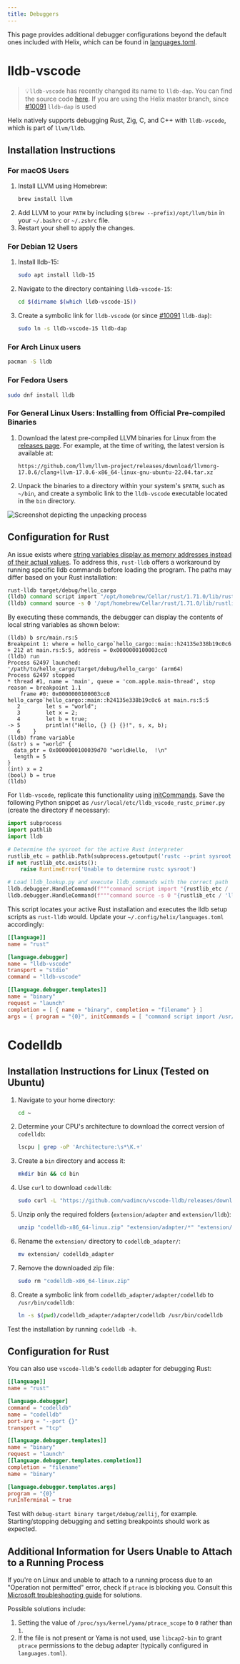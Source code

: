 ```yaml
---
title: Debuggers
---
```


This page provides additional debugger configurations beyond the default ones included with Helix, which can be found in [languages.toml](https://github.com/helix-editor/helix/blob/master/languages.toml).

# lldb-vscode

> 💡`lldb-vscode` has recently changed its name to `lldb-dap`. You can find the source code [here](https://github.com/llvm/llvm-project/tree/main/lldb/tools/lldb-dap). If you are using the Helix master branch, since [#10091](https://github.com/helix-editor/helix/commit/b24c465a086b60096d7e95852d4d2db84f5ccbd3) `lldb-dap` is used

Helix natively supports debugging Rust, Zig, C, and C++ with `lldb-vscode`, which is part of `llvm/lldb`.

## Installation Instructions

### For macOS Users

1. Install LLVM using Homebrew:
   ```sh
   brew install llvm
   ```
2. Add LLVM to your `PATH` by including `$(brew --prefix)/opt/llvm/bin` in your `~/.bashrc` or `~/.zshrc` file.
3. Restart your shell to apply the changes.

### For Debian 12 Users

1. Install lldb-15:
   ```sh
   sudo apt install lldb-15
   ```
2. Navigate to the directory containing `lldb-vscode-15`:
   ```sh
   cd $(dirname $(which lldb-vscode-15))
   ```
3. Create a symbolic link for `lldb-vscode` (or since [#10091](https://github.com/helix-editor/helix/commit/b24c465a086b60096d7e95852d4d2db84f5ccbd3) `lldb-dap`):
   ```sh
   sudo ln -s lldb-vscode-15 lldb-dap
   ```

### For Arch Linux users

```sh
pacman -S lldb
```

### For Fedora Users

```sh
sudo dnf install lldb
```

### For General Linux Users: Installing from Official Pre-compiled Binaries

1. Download the latest pre-compiled LLVM binaries for Linux from the [releases page](https://github.com/llvm/llvm-project/releases). For example, at the time of writing, the latest version is available at:
   ```
   https://github.com/llvm/llvm-project/releases/download/llvmorg-17.0.6/clang+llvm-17.0.6-x86_64-linux-gnu-ubuntu-22.04.tar.xz
   ```
2. Unpack the binaries to a directory within your system's `$PATH`, such as `~/bin`, and create a symbolic link to the `lldb-vscode` executable located in the `bin` directory.

![Screenshot depicting the unpacking process](https://user-images.githubusercontent.com/12832280/195423210-fea5970c-9453-4a8d-8acc-b0cfd5d626e6.png)

## Configuration for Rust

An issue exists where [string variables display as memory addresses instead of their actual values](https://github.com/helix-editor/helix/issues/7007). To address this, `rust-lldb` offers a workaround by running specific lldb commands before loading the program. The paths may differ based on your Rust installation:

```sh
rust-lldb target/debug/hello_cargo
(lldb) command script import "/opt/homebrew/Cellar/rust/1.71.0/lib/rustlib/etc/lldb_lookup.py"
(lldb) command source -s 0 '/opt/homebrew/Cellar/rust/1.71.0/lib/rustlib/etc/lldb_commands'
```

By executing these commands, the debugger can display the contents of local string variables as shown below:

```lldb
(lldb) b src/main.rs:5
Breakpoint 1: where = hello_cargo`hello_cargo::main::h24135e338b19c0c6 + 212 at main.rs:5:5, address = 0x0000000100003cc0
(lldb) run
Process 62497 launched: '/path/to/hello_cargo/target/debug/hello_cargo' (arm64)
Process 62497 stopped
* thread #1, name = 'main', queue = 'com.apple.main-thread', stop reason = breakpoint 1.1
    frame #0: 0x0000000100003cc0 hello_cargo`hello_cargo::main::h24135e338b19c0c6 at main.rs:5:5
   2        let s = "world";
   3        let x = 2;
   4        let b = true;
-> 5        println!("Hello, {} {} {}!", s, x, b);
   6    }
(lldb) frame variable
(&str) s = "world" {
  data_ptr = 0x0000000100039d70 "worldHello,  !\n"
  length = 5
}
(int) x = 2
(bool) b = true
(lldb)
```

For `lldb-vscode`, replicate this functionality using [initCommands](https://github.com/llvm/llvm-project/tree/main/lldb/tools/lldb-vscode#launch-configuration-settings). Save the following Python snippet as `/usr/local/etc/lldb_vscode_rustc_primer.py` (create the directory if necessary):

```python
import subprocess
import pathlib
import lldb

# Determine the sysroot for the active Rust interpreter
rustlib_etc = pathlib.Path(subprocess.getoutput('rustc --print sysroot')) / 'lib' / 'rustlib' / 'etc'
if not rustlib_etc.exists():
    raise RuntimeError('Unable to determine rustc sysroot')

# Load lldb_lookup.py and execute lldb_commands with the correct path
lldb.debugger.HandleCommand(f"""command script import "{rustlib_etc / 'lldb_lookup.py'}" """)
lldb.debugger.HandleCommand(f"""command source -s 0 "{rustlib_etc / 'lldb_commands'}" """)
```

This script locates your active Rust installation and executes the lldb setup scripts as `rust-lldb` would. Update your `~/.config/helix/languages.toml` accordingly:

```toml
[[language]]
name = "rust"

[language.debugger]
name = "lldb-vscode"
transport = "stdio"
command = "lldb-vscode"

[[language.debugger.templates]]
name = "binary"
request = "launch"
completion = [ { name = "binary", completion = "filename" } ]
args = { program = "{0}", initCommands = [ "command script import /usr/local/etc/lldb_vscode_rustc_primer.py" ] }
```

# Codelldb

## Installation Instructions for Linux (Tested on Ubuntu)

1. Navigate to your home directory:
   ```sh
   cd ~
   ```
2. Determine your CPU's architecture to download the correct version of `codelldb`:
   ```sh
   lscpu | grep -oP 'Architecture:\s*\K.+'
   ```
3. Create a `bin` directory and access it:
   ```sh
   mkdir bin && cd bin
   ```
4. Use `curl` to download `codelldb`:
   ```sh
   sudo curl -L "https://github.com/vadimcn/vscode-lldb/releases/download/v1.7.0/codelldb-x86_64-linux.vsix" -o "codelldb-x86_64-linux.zip"
   ```
5. Unzip only the required folders (`extension/adapter` and `extension/lldb`):
   ```sh
   unzip "codelldb-x86_64-linux.zip" "extension/adapter/*" "extension/lldb/*"
   ```
6. Rename the `extension/` directory to `codelldb_adapter/`:
   ```sh
   mv extension/ codelldb_adapter
   ```
7. Remove the downloaded zip file:
   ```sh
   sudo rm "codelldb-x86_64-linux.zip"
   ```
8. Create a symbolic link from `codelldb_adapter/adapter/codelldb` to `/usr/bin/codelldb`:
   ```sh
   ln -s $(pwd)/codelldb_adapter/adapter/codelldb /usr/bin/codelldb
   ```

Test the installation by running `codelldb -h`.

## Configuration for Rust

You can also use `vscode-lldb`'s `codelldb` adapter for debugging Rust:

```toml
[[language]]
name = "rust"

[language.debugger]
command = "codelldb"
name = "codelldb"
port-arg = "--port {}"
transport = "tcp"

[[language.debugger.templates]]
name = "binary"
request = "launch"
[[language.debugger.templates.completion]]
completion = "filename"
name = "binary"

[language.debugger.templates.args]
program = "{0}"
runInTerminal = true
```

Test with `debug-start binary target/debug/zellij`, for example. Starting/stopping debugging and setting breakpoints should work as expected.

## Additional Information for Users Unable to Attach to a Running Process

If you're on Linux and unable to attach to a running process due to an "Operation not permitted" error, check if `ptrace` is blocking you. Consult this [Microsoft troubleshooting guide](https://github.com/Microsoft/MIEngine/wiki/Troubleshoot-attaching-to-processes-using-GDB) for solutions.

Possible solutions include:

1. Setting the value of `/proc/sys/kernel/yama/ptrace_scope` to `0` rather than `1`.
2. If the file is not present or Yama is not used, use `libcap2-bin` to grant `ptrace` permissions to the debug adapter (typically configured in `languages.toml`).

